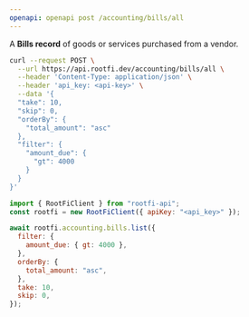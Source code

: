 ```yaml
---
openapi: openapi post /accounting/bills/all
---
```


A **Bills record** of goods or services purchased from a vendor.

<RequestExample>

```bash cURL
curl --request POST \
  --url https://api.rootfi.dev/accounting/bills/all \
  --header 'Content-Type: application/json' \
  --header 'api_key: <api-key>' \
  --data '{
  "take": 10,
  "skip": 0,
  "orderBy": {
    "total_amount": "asc"
  },
  "filter": {
    "amount_due": {
      "gt": 4000
    }
  }
}'
```

```javascript NodeJS
import { RootFiClient } from "rootfi-api";
const rootfi = new RootFiClient({ apiKey: "<api_key>" });

await rootfi.accounting.bills.list({
  filter: {
    amount_due: { gt: 4000 },
  },
  orderBy: {
    total_amount: "asc",
  },
  take: 10,
  skip: 0,
});
```

</RequestExample>
